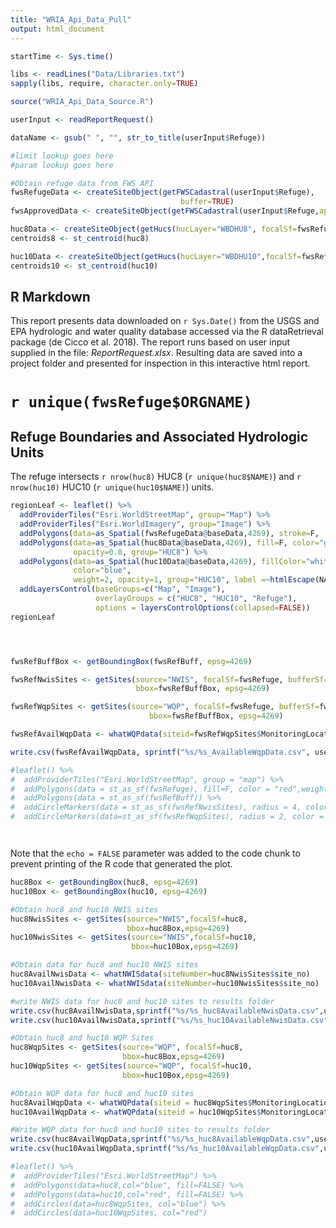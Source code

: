 ```yaml
---
title: "WRIA_Api_Data_Pull"
output: html_document
---
```




```r
startTime <- Sys.time()

libs <- readLines("Data/Libraries.txt")
sapply(libs, require, character.only=TRUE)

source("WRIA_Api_Data_Source.R")

userInput <- readReportRequest()

dataName <- gsub(" ", "", str_to_title(userInput$Refuge))

#limit lookup goes here
#param lookup goes here

#Obtain refuge data from FWS API
fwsRefugeData <- createSiteObject(getFWSCadastral(userInput$Refuge), 
                                      buffer=TRUE)
fwsApprovedData <- createSiteObject(getFWSCadastral(userInput$Refuge,approved=TRUE),buffer=TRUE)

huc8Data <- createSiteObject(getHucs(hucLayer="WBDHU8", focalSf=fwsRefugeData@baseData))
centroids8 <- st_centroid(huc8)

huc10Data <- createSiteObject(getHucs(hucLayer="WBDHU10",focalSf=fwsRefugeData@baseData))
centroids10 <- st_centroid(huc10)


```

## R Markdown

This report presents data downloaded on `r Sys.Date()` from the USGS and EPA hydrologic and water quality database accessed via the R dataRetrieval package (de Cicco et al. 2018).  The report runs based on user input supplied in the file: *ReportRequest.xlsx*.  Resulting data are saved into a project folder and presented for inspection in this interactive html report.  

# `r unique(fwsRefuge$ORGNAME)`

## Refuge Boundaries and Associated Hydrologic Units

The refuge intersects `r nrow(huc8)` HUC8 (`r unique(huc8$NAME)`) and `r nrow(huc10)` HUC10 (`r unique(huc10$NAME)`) units.  

```r

regionLeaf <- leaflet() %>%
  addProviderTiles("Esri.WorldStreetMap", group="Map") %>%
  addProviderTiles("Esri.WorldImagery", group="Image") %>%
  addPolygons(data=as_Spatial(fwsRefugeData@baseData,4269), stroke=F,  fillColor="cyan", fillOpacity=0.7, group="Refuge") %>%
  addPolygons(data=as_Spatial(huc8Data@baseData,4269), fill=F, color="goldenrod",
              opacity=0.8, group="HUC8") %>%
  addPolygons(data=as_Spatial(huc10Data@baseData,4269), fillColor="white", fillOpacity=0.1,
              color="blue",
              weight=2, opacity=1, group="HUC10", label =~htmlEscape(NAME)) %>%
  addLayersControl(baseGroups=c("Map", "Image"),
                   overlayGroups = c("HUC8", "HUC10", "Refuge"),
                   options = layersControlOptions(collapsed=FALSE))
regionLeaf





```


```r
fwsRefBuffBox <- getBoundingBox(fwsRefBuff, epsg=4269)

fwsRefNwisSites <- getSites(source="NWIS", focalSf=fwsRefuge, bufferSf=fwsRefBuff,
                            bbox=fwsRefBuffBox, epsg=4269)

fwsRefWqpSites <- getSites(source="WQP", focalSf=fwsRefuge, bufferSf=fwsRefBuff,
                               bbox=fwsRefBuffBox, epsg=4269)

fwsRefAvailWqpData <- whatWQPdata(siteid=fwsRefWqpSites$MonitoringLocationIdentifier)

write.csv(fwsRefAvailWqpData, sprintf("%s/%s_AvailableWqpData.csv", userInput$ResultFolder, dataName))

#leaflet() %>%
#  addProviderTiles("Esri.WorldStreetMap", group = "map") %>%
#  addPolygons(data = st_as_sf(fwsRefuge), fill=F, color = "red",weight=2) %>%
#  addPolygons(data = st_as_sf(fwsRefBuff)) %>%
#  addCircleMarkers(data = st_as_sf(fwsRefNwisSites), radius = 4, color = "blue") %>%
#  addCircleMarkers(data=st_as_sf(fwsRefWqpSites), radius = 2, color = "red")




```
Note that the `echo = FALSE` parameter was added to the code chunk to prevent printing of the R code that generated the plot.

```r
huc8Box <- getBoundingBox(huc8, epsg=4269)
huc10Box <- getBoundingBox(huc10, epsg=4269)

#Obtain huc8 and huc10 NWIS sites
huc8NwisSites <- getSites(source="NWIS",focalSf=huc8,
                          bbox=huc8Box,epsg=4269)
huc10NwisSites <- getSites(source="NWIS",focalSf=huc10,
                           bbox=huc10Box,epsg=4269)

#Obtain data for huc8 and huc10 NWIS sites
huc8AvailNwisData <- whatNWISdata(siteNumber=huc8NwisSites$site_no)
huc10AvailNwisData <- whatNWISdata(siteNumber=huc10NwisSites$site_no)

#write NWIS data for huc8 and huc10 sites to results folder
write.csv(huc8AvailNwisData,sprintf("%s/%s_huc8AvailableNwisData.csv",userInput$ResultFolder, dataName))
write.csv(huc10AvailNwisData,sprintf("%s/%s_huc10AvailableNwisData.csv",userInput$ResultFolder, dataName))

#Obtain huc8 and huc10 WQP Sites
huc8WqpSites <- getSites(source="WQP", focalSf=huc8,
                         bbox=huc8Box,epsg=4269)
huc10WqpSites <- getSites(source="WQP", focalSf=huc10,
                         bbox=huc10Box,epsg=4269)

#Obtain WQP data for huc8 and huc10 sites
huc8AvailWqpData <- whatWQPdata(siteid = huc8WqpSites$MonitoringLocationIdentifier)  #these calls need vigorous testing (due to inconsistent failure)
huc10AvailWqpData <- whatWQPdata(siteid = huc10WqpSites$MonitoringLocationIdentifier)

#Write WQP data for huc8 and huc10 sites to results folder
write.csv(huc8AvailWqpData,sprintf("%s/%s_huc8AvailableWqpData.csv",userInput$ResultFolder, dataName))
write.csv(huc10AvailWqpData,sprintf("%s/%s_huc10AvailableWqpData.csv",userInput$ResultFolder, dataName))

#leaflet() %>%
#  addProviderTiles("Esri.WorldStreetMap") %>%
#  addPolygons(data=huc8,col="blue", fill=FALSE) %>%
#  addPolygons(data=huc10,col="red", fill=FALSE) %>%
#  addCircles(data=huc8WqpSites, col="blue") %>%
#  addCircles(data=huc10WqpSites, col="red")
  

```


















